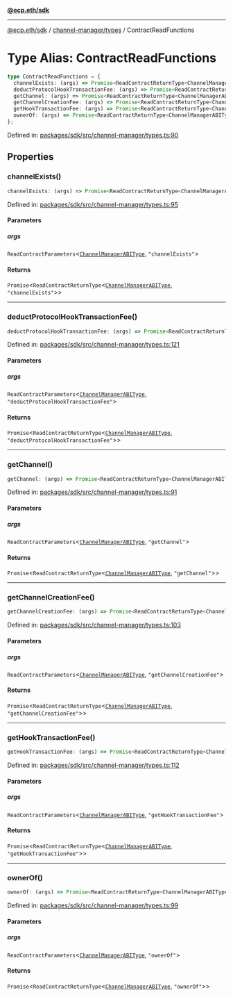 [**@ecp.eth/sdk**](../../../index.mdx)

***

[@ecp.eth/sdk](/sdk-reference/index.mdx) / [channel-manager/types](/sdk-reference/channel-manager/types/index.mdx) / ContractReadFunctions

# Type Alias: ContractReadFunctions

```ts
type ContractReadFunctions = {
  channelExists: (args) => Promise<ReadContractReturnType<ChannelManagerABIType, "channelExists">>;
  deductProtocolHookTransactionFee: (args) => Promise<ReadContractReturnType<ChannelManagerABIType, "deductProtocolHookTransactionFee">>;
  getChannel: (args) => Promise<ReadContractReturnType<ChannelManagerABIType, "getChannel">>;
  getChannelCreationFee: (args) => Promise<ReadContractReturnType<ChannelManagerABIType, "getChannelCreationFee">>;
  getHookTransactionFee: (args) => Promise<ReadContractReturnType<ChannelManagerABIType, "getHookTransactionFee">>;
  ownerOf: (args) => Promise<ReadContractReturnType<ChannelManagerABIType, "ownerOf">>;
};
```

Defined in: [packages/sdk/src/channel-manager/types.ts:90](https://github.com/ecp-eth/comments-monorepo/blob/main/packages/sdk/src/channel-manager/types.ts#L90)

## Properties

### channelExists()

```ts
channelExists: (args) => Promise<ReadContractReturnType<ChannelManagerABIType, "channelExists">>;
```

Defined in: [packages/sdk/src/channel-manager/types.ts:95](https://github.com/ecp-eth/comments-monorepo/blob/main/packages/sdk/src/channel-manager/types.ts#L95)

#### Parameters

##### args

`ReadContractParameters`\<[`ChannelManagerABIType`](/sdk-reference/channel-manager/types/type-aliases/ChannelManagerABIType.mdx), `"channelExists"`\>

#### Returns

`Promise`\<`ReadContractReturnType`\<[`ChannelManagerABIType`](/sdk-reference/channel-manager/types/type-aliases/ChannelManagerABIType.mdx), `"channelExists"`\>\>

***

### deductProtocolHookTransactionFee()

```ts
deductProtocolHookTransactionFee: (args) => Promise<ReadContractReturnType<ChannelManagerABIType, "deductProtocolHookTransactionFee">>;
```

Defined in: [packages/sdk/src/channel-manager/types.ts:121](https://github.com/ecp-eth/comments-monorepo/blob/main/packages/sdk/src/channel-manager/types.ts#L121)

#### Parameters

##### args

`ReadContractParameters`\<[`ChannelManagerABIType`](/sdk-reference/channel-manager/types/type-aliases/ChannelManagerABIType.mdx), `"deductProtocolHookTransactionFee"`\>

#### Returns

`Promise`\<`ReadContractReturnType`\<[`ChannelManagerABIType`](/sdk-reference/channel-manager/types/type-aliases/ChannelManagerABIType.mdx), `"deductProtocolHookTransactionFee"`\>\>

***

### getChannel()

```ts
getChannel: (args) => Promise<ReadContractReturnType<ChannelManagerABIType, "getChannel">>;
```

Defined in: [packages/sdk/src/channel-manager/types.ts:91](https://github.com/ecp-eth/comments-monorepo/blob/main/packages/sdk/src/channel-manager/types.ts#L91)

#### Parameters

##### args

`ReadContractParameters`\<[`ChannelManagerABIType`](/sdk-reference/channel-manager/types/type-aliases/ChannelManagerABIType.mdx), `"getChannel"`\>

#### Returns

`Promise`\<`ReadContractReturnType`\<[`ChannelManagerABIType`](/sdk-reference/channel-manager/types/type-aliases/ChannelManagerABIType.mdx), `"getChannel"`\>\>

***

### getChannelCreationFee()

```ts
getChannelCreationFee: (args) => Promise<ReadContractReturnType<ChannelManagerABIType, "getChannelCreationFee">>;
```

Defined in: [packages/sdk/src/channel-manager/types.ts:103](https://github.com/ecp-eth/comments-monorepo/blob/main/packages/sdk/src/channel-manager/types.ts#L103)

#### Parameters

##### args

`ReadContractParameters`\<[`ChannelManagerABIType`](/sdk-reference/channel-manager/types/type-aliases/ChannelManagerABIType.mdx), `"getChannelCreationFee"`\>

#### Returns

`Promise`\<`ReadContractReturnType`\<[`ChannelManagerABIType`](/sdk-reference/channel-manager/types/type-aliases/ChannelManagerABIType.mdx), `"getChannelCreationFee"`\>\>

***

### getHookTransactionFee()

```ts
getHookTransactionFee: (args) => Promise<ReadContractReturnType<ChannelManagerABIType, "getHookTransactionFee">>;
```

Defined in: [packages/sdk/src/channel-manager/types.ts:112](https://github.com/ecp-eth/comments-monorepo/blob/main/packages/sdk/src/channel-manager/types.ts#L112)

#### Parameters

##### args

`ReadContractParameters`\<[`ChannelManagerABIType`](/sdk-reference/channel-manager/types/type-aliases/ChannelManagerABIType.mdx), `"getHookTransactionFee"`\>

#### Returns

`Promise`\<`ReadContractReturnType`\<[`ChannelManagerABIType`](/sdk-reference/channel-manager/types/type-aliases/ChannelManagerABIType.mdx), `"getHookTransactionFee"`\>\>

***

### ownerOf()

```ts
ownerOf: (args) => Promise<ReadContractReturnType<ChannelManagerABIType, "ownerOf">>;
```

Defined in: [packages/sdk/src/channel-manager/types.ts:99](https://github.com/ecp-eth/comments-monorepo/blob/main/packages/sdk/src/channel-manager/types.ts#L99)

#### Parameters

##### args

`ReadContractParameters`\<[`ChannelManagerABIType`](/sdk-reference/channel-manager/types/type-aliases/ChannelManagerABIType.mdx), `"ownerOf"`\>

#### Returns

`Promise`\<`ReadContractReturnType`\<[`ChannelManagerABIType`](/sdk-reference/channel-manager/types/type-aliases/ChannelManagerABIType.mdx), `"ownerOf"`\>\>
